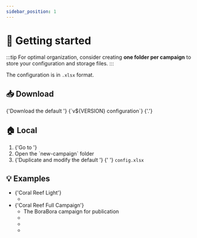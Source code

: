 ```yaml
---
sidebar_position: 1
---
```




# 🏃 Getting started

:::tip
For optimal organization, consider creating **one folder per campaign** to
store your configuration and storage files.
:::

The <ExcelIcon /> configuration is in `.xlsx` format.

## 📥 Download

<Fragment>
  {'Download the default '}
  <ExcelIcon />
  <ExcelFile
    version={VERSION}
    isCse
  >{`v${VERSION} configuration`}</ExcelFile>
  {'.'}
</Fragment>

## 🏠 Local

<ol>
  <li>
    {'Go to '}
    <ExampleDirectory
      version={VERSION}
      isCse
    />
  </li>
  <li>Open the `new-campaign` folder</li>
  <li>
    {'Duplicate and modify the default '}
    <ExcelIcon />
    {'  '}
    <code>config.xlsx</code>
  </li>
</ol>

## 💡 Examples

<ul>
  <li>
    {'Coral Reef Light'}
    <ul>
      <li>
        <GithubDirectoryDownloadLink
          version={VERSION}
          isCse
          folderPath={'examples/campaigns/coral-reef-light'}
          name={'Audio, configuration and storage files'}
          size={'275 MB (hosted at github)'}
        />
      </li>
    </ul>
  </li>
  <li>
    {'Coral Reef Full Campaign'}
    <ul>
      <li>The BoraBora campaign for publication</li>
      <li>
        <ExternalLink
          link={'https://zenodo.org/records/10794463/files/audio.zip'}
          text={'Audio'}
          size={'3.1 GB (hosted at zenodo)'}
        />
      </li>
      <li>
        <ExternalLink
          link={'https://zenodo.org/records/10794463/files/BoraBora-CSE.xlsx'}
          text={'Configuration'}
          size={'301 KB (hosted at zenodo)'}
        />
      </li>
      <li>
        <ExternalLink
          link={'https://zenodo.org/records/10794463/files/BoraBora_CSE.h5'}
          text={'Storage'}
          size={'192 MB (hosted at zenodo)'}
        />
      </li>
    </ul>
  </li>
</ul>
